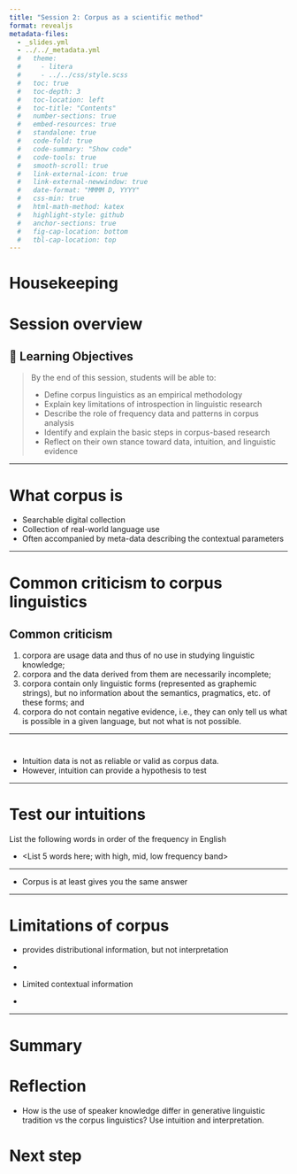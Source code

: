 ```yaml
---
title: "Session 2: Corpus as a scientific method"
format: revealjs
metadata-files:
  - _slides.yml
  - ../../_metadata.yml
  #   theme: 
  #     - litera
  #     - ../../css/style.scss
  #   toc: true
  #   toc-depth: 3
  #   toc-location: left
  #   toc-title: "Contents"
  #   number-sections: true
  #   embed-resources: true
  #   standalone: true
  #   code-fold: true
  #   code-summary: "Show code"
  #   code-tools: true
  #   smooth-scroll: true
  #   link-external-icon: true
  #   link-external-newwindow: true
  #   date-format: "MMMM D, YYYY"
  #   css-min: true
  #   html-math-method: katex
  #   highlight-style: github
  #   anchor-sections: true
  #   fig-cap-location: bottom
  #   tbl-cap-location: top
---
```


# Housekeeping


# Session overview


## 🎯 Learning Objectives

> By the end of this session, students will be able to:
> 
> - Define corpus linguistics as an empirical methodology
> - Explain key limitations of introspection in linguistic research
> - Describe the role of frequency data and patterns in corpus analysis
> - Identify and explain the basic steps in corpus-based research
> - Reflect on their own stance toward data, intuition, and linguistic evidence

---

# What corpus is

- Searchable digital collection
- Collection of real-world language use
- Often accompanied by meta-data describing the contextual parameters


---

# Common criticism to corpus linguistics

## Common criticism

1. corpora are usage data and thus of no use in studying linguistic knowledge;  
2. corpora and the data derived from them are necessarily incomplete;
3. corpora contain only linguistic forms (represented as graphemic strings), but no information about the semantics, pragmatics, etc. of these forms; and  
4. corpora do not contain negative evidence, i.e., they can only tell us what is possible in a given language, but not what is not possible.

---

# 

- Intuition data is not as reliable or valid as corpus data.
- However, intuition can provide a hypothesis to test


---

# Test our intuitions

List the following words in order of the frequency in English


- <List 5 words here; with high, mid, low frequency band>

---

- Corpus is at least gives you the same answer


---

# Limitations of corpus

- provides distributional information, but not interpretation

- 

- Limited contextual information

- 


---

# Summary


# Reflection

- How is the use of speaker knowledge differ in generative linguistic tradition vs the corpus linguistics? Use intuition and interpretation.



# Next step
